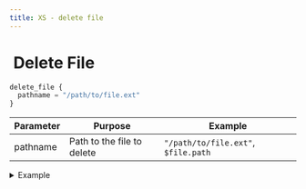 ```yaml
---
title: XS - delete file
---
```


# <img src="../assets/docuBadge (11).png" alt="" data-size="line"> Delete File <a href="#xs-deletefile" id="xs-deletefile"></a>

```javascript
delete_file {
  pathname = "/path/to/file.ext"
}
```

| Parameter | Purpose                    | Example                             |
| --------- | -------------------------- | ----------------------------------- |
| pathname  | Path to the file to delete | `"/path/to/file.ext"`, `$file.path` |

<details>

<summary>Example</summary>

```javascript
delete_file {
  pathname = "/uploads/"|add:$file.name
}
```

* Deletes a file from the specified path
* Requires full path to the file
* Permanently removes the file
* Use with caution as deletion cannot be undone

</details>
